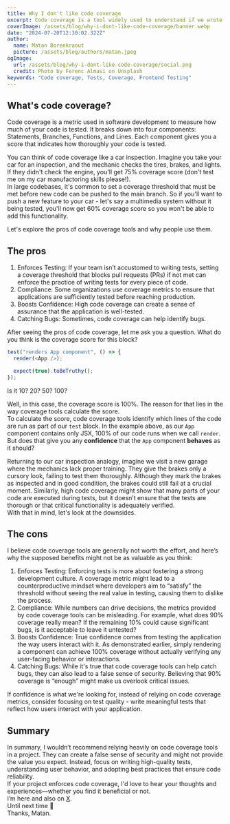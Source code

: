 ```yaml
---
title: Why I don't like code coverage
excerpt: Code coverage is a tool widely used to understand if we wrote enough tests. But is it really the best tool to give us the confidence we need?
coverImage: /assets/blog/why-i-dont-like-code-coverage/banner.webp
date: "2024-07-20T12:30:02.322Z"
author:
  name: Matan Borenkraout
  picture: /assets/blog/authors/matan.jpeg
ogImage:
  url: /assets/blog/why-i-dont-like-code-coverage/social.png
  credit: Photo by Ferenc Almasi on Unsplash
keywords: "Code coverage, Tests, Coverage, Frontend Testing"
---
```


## What's code coverage?

Code coverage is a metric used in software development to measure how much of your code is tested. It breaks down into four components: Statements, Branches, Functions, and Lines. Each component gives you a score that indicates how thoroughly your code is tested.

You can think of code coverage like a car inspection. Imagine you take your car for an inspection, and the mechanic checks the tires, brakes, and lights. If they didn't check the engine, you'll get 75% coverage score (don't test me on my car manufactoring skills please!).  
In large codebases, it's common to set a coverage threshold that must be met before new code can be pushed to the main branch. So if you'll want to push a new feature to your car - let's say a multimedia system without it being tested, you'll now get 60% coverage score so you won't be able to add this functionality.

Let's explore the pros of code coverage tools and why people use them.

## The pros

1. Enforces Testing: If your team isn’t accustomed to writing tests, setting a coverage threshold that blocks pull requests (PRs) if not met can enforce the practice of writing tests for every piece of code.
2. Compliance: Some organizations use coverage metrics to ensure that applications are sufficiently tested before reaching production.
3. Boosts Confidence: High code coverage can create a sense of assurance that the application is well-tested.
4. Catching Bugs: Sometimes, code coverage can help identify bugs.

After seeing the pros of code coverage, let me ask you a question. What do you think is the coverage score for this block?

```javascript
test("renders App component", () => {
  render(<App />);

  expect(true).toBeTruthy();
});
```

Is it 10? 20? 50? 100?

Well, in this case, the coverage score is 100%. The reason for that lies in the way coverage tools calculate the score.  
To calculate the score, code coverage tools identify which lines of the code are run as part of our `test` block.
In the example above, as our `App` component contains only JSX, 100% of our code runs when we call `render`.
But does that give you any **confidence** that the `App` component **behaves** as it should?

Returning to our car inspection analogy, imagine we visit a new garage where the mechanics lack proper training. They give the brakes only a cursory look, failing to test them thoroughly. Although they mark the brakes as inspected and in good condition, the brakes could still fail at a crucial moment. Similarly, high code coverage might show that many parts of your code are executed during tests, but it doesn’t ensure that the tests are thorough or that critical functionality is adequately verified.  
With that in mind, let's look at the downsides.

## The cons

I believe code coverage tools are generally not worth the effort, and here’s why the supposed benefits might not be as valuable as you think:

1. Enforces Testing: Enforcing tests is more about fostering a strong development culture. A coverage metric might lead to a counterproductive mindset where developers aim to “satisfy” the threshold without seeing the real value in testing, causing them to dislike the process.
2. Compliance: While numbers can drive decisions, the metrics provided by code coverage tools can be misleading. For example, what does 90% coverage really mean? If the remaining 10% could cause significant bugs, is it acceptable to leave it untested?
3. Boosts Confidence: True confidence comes from testing the application the way users interact with it. As demonstrated earlier, simply rendering a component can achieve 100% coverage without actually verifying any user-facing behavior or interactions.
4. Catching Bugs: While it's true that code coverage tools can help catch bugs, they can also lead to a false sense of security. Believing that 90% coverage is “enough” might make us overlook critical issues.

If confidence is what we're looking for, instead of relying on code coverage metrics, consider focusing on test quality - write meaningful tests that reflect how users interact with your application.

## Summary

In summary, I wouldn’t recommend relying heavily on code coverage tools in a project. They can create a false sense of security and might not provide the value you expect. Instead, focus on writing high-quality tests, understanding user behavior, and adopting best practices that ensure code reliability.  
If your project enforces code coverage, I'd love to hear your thoughts and experiences—whether you find it beneficial or not.  
I’m here and also on [X](https://x.com/matanbobi).  
Until next time 👋  
Thanks, Matan.
